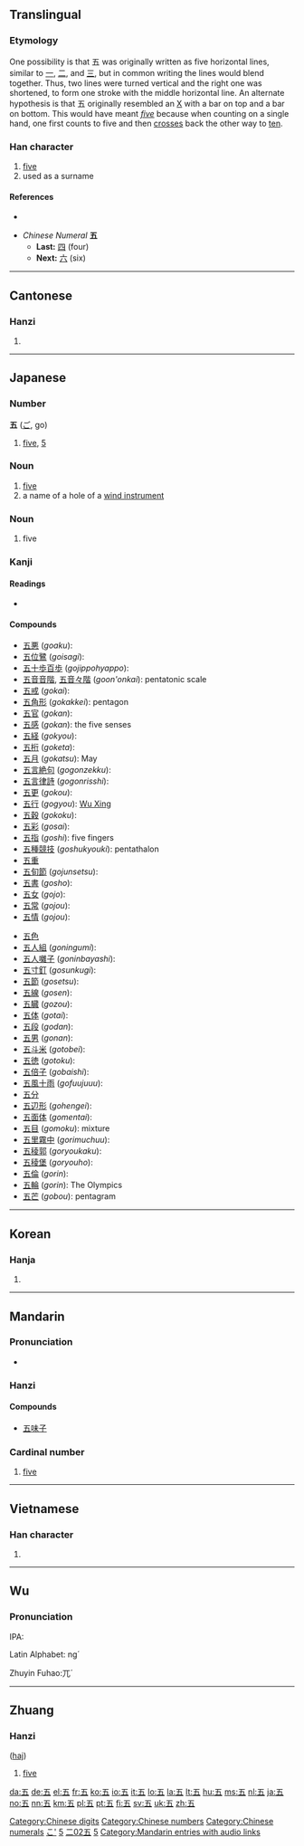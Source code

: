 {{also|伍}}<!-- may be replaced by zh-forms -->
==Translingual==
{{Han stroke|[[image:五-order.gif]]}}
{{Han stroke|[[image:五-bw.png|200px]]}}

===Etymology===
One possibility is that 五 was originally written as five horizontal lines, similar to [[一]], [[二]], and [[三]], but in common writing the lines would blend together. Thus, two lines were turned vertical and the right one was shortened, to form one stroke with the middle horizontal line. An alternate hypothesis is that 五 originally resembled an [[X]] with a bar on top and a bar on bottom. This would have meant ''[[five]]'' because when counting on a single hand, one first counts to five and then [[crosses]] back the other way to [[ten]].

===Han character===
{{Han char|rn=7|rad=二|as=02|sn=4|four=1010<sub>7</sub>|canj=一木一 (MDM)}}

# [[five]]
# used as a surname

====References====
* {{Han ref|kx=0086.110|dkj=00257|dj=0178.040|hdz=10011.030|uh=4E94|ud=20116|bh=A4AD|bd=42157}}

* ''Chinese Numeral'' '''五 '''
** '''Last:''' [[四]] (four)
** '''Next:''' [[六]] (six)

[[Category:Chinese digits]]
[[Category:Chinese numbers]]
[[Category:Chinese numerals]]

----

==Cantonese==

===Hanzi===
{{yue-hanzi|jyut=|y=ng5}}

# {{defn|Cantonese|sort=二02}}

----

==Japanese==

===Number===
'''五''' ([[ご]], go)

# [[five]], [[5]]

===Noun===
{{ja-noun|k|hira=ご|rom=go|hidx=こ'}}

# [[five]]
# a name of a hole of a [[wind instrument]]

===Noun===
{{ja-noun|k|hira=いつ|rom=itsu|hidx=いつ}}

# five

===Kanji===
{{ja-kanji|grade=|rs=二02}}

====Readings====
* {{ja-readings|on=[[ご]] (''go'')|kun=[[いつ]] (''itsu''), [[いつつ]] ([[五つ]], ''itsutsu'')|nanori=[[い]] (''i''), [[さ]] (''sa''), [[さつ]] (''satsu''), [[ち]] (''chi''), [[ふ]] (''fu''), [[み]] (''mi''), [[め]] (''me'')}}

====Compounds====
{{top2}}
* [[五悪]] (''goaku''):
* [[五位鷺]] (''goisagi''):
* [[五十歩百歩]] (''gojippohyappo''):
* [[五音音階]], [[五音々階]] (''goon'onkai''): pentatonic scale
* [[五戒]] (''gokai''):
* [[五角形]] (''gokakkei''): pentagon
* [[五官]] (''gokan''):
* [[五感]] (''gokan''): the five senses
* [[五経]] (''gokyou''):
* [[五桁]] (''goketa''):
* [[五月]] (''gokatsu''): May
* [[五言絶句]] (''gogonzekku''):
* [[五言律詩]] (''gogonrisshi''):
* [[五更]] (''gokou''):
* [[五行]] (''gogyou''): [[Wu Xing]]
* [[五穀]] (''gokoku''):
* [[五彩]] (''gosai''):
* [[五指]] (''goshi''): five fingers
* [[五種競技]] (''goshukyouki''): pentathalon
* [[五重]]
* [[五旬節]] (''gojunsetsu''):
* [[五書]] (''gosho''):
* [[五女]] (''gojo''):
* [[五常]] (''gojou''):
* [[五情]] (''gojou''):
{{mid2}}
* [[五色]]
* [[五人組]] (''goningumi''):
* [[五人囃子]] (''goninbayashi''):
* [[五寸釘]] (''gosunkugi''):
* [[五節]] (''gosetsu''):
* [[五線]] (''gosen''):
* [[五臓]] (''gozou''):
* [[五体]] (''gotai''):
* [[五段]] (''godan''):
* [[五男]] (''gonan''):
* [[五斗米]] (''gotobei''):
* [[五徳]] (''gotoku''):
* [[五倍子]] (''gobaishi''):
* [[五風十雨]] (''gofuujuuu''):
* [[五分]]
* [[五辺形]] (''gohengei''):
* [[五面体]] (''gomentai''):
* [[五目]] (''gomoku''): mixture
* [[五里霧中]] (''gorimuchuu''):
* [[五稜郭]] (''goryoukaku''):
* [[五稜堡]] (''goryouho''):
* [[五倫]] (''gorin''):
* [[五輪]] (''gorin''): The Olympics
* [[五芒]] (''gobou''): pentagram
{{bottom}}

[[Category:1000 Japanese basic words|こ']]
[[Category:Japanese numbers|5]]
[[Category:Grade 1 kanji|二02五]]

----

==Korean==

===Hanja===
{{ko-hanja|hangeul=오|rv=o|mr=o|y=o|eumhun=다섯|ehrv=daseot|ehmr=tasŏt|ehy=tases}}

# {{defn|Korean|sort=二02}}

[[Category:Korean numbers|5]]

----

==Mandarin==

===Pronunciation===
* {{audio|zh-wǔ.ogg|audio}}

===Hanzi===
{{cmn-hanzi|pin=[[wǔ]] ([[wu3]])|wg=wu<sup>3</sup>}}

====Compounds====
* [[五味子]]

===Cardinal number===
{{cmn-car-num|ts|pin=wǔ|pint=wu3|rs=二02}}

# [[five]]

[[Category:Mandarin entries with audio links]]

----

==Vietnamese==

===Han character===
{{vi-hantu|ngũ|rs=二02}}

# {{defn|Vietnamese|sort=二02}}

----

==Wu==
{{zh-attention}}
===Pronunciation===
IPA:

Latin Alphabet: ng´

Zhuyin Fuhao:兀ˊ

----

==Zhuang==

===Hanzi===
{{infl|za|character}} ([[haj]])

# [[five]]

[[da:五]]
[[de:五]]
[[el:五]]
[[fr:五]]
[[ko:五]]
[[io:五]]
[[it:五]]
[[lo:五]]
[[la:五]]
[[lt:五]]
[[hu:五]]
[[ms:五]]
[[nl:五]]
[[ja:五]]
[[no:五]]
[[nn:五]]
[[km:五]]
[[pl:五]]
[[pt:五]]
[[fi:五]]
[[sv:五]]
[[uk:五]]
[[zh:五]]